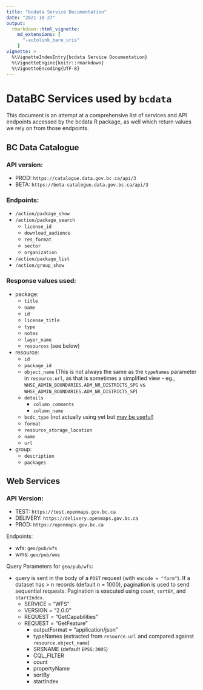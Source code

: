 ```yaml
---
title: "bcdata Service Documentation"
date: "2021-10-27"
output: 
  rmarkdown::html_vignette:
    md_extensions: [ 
      "-autolink_bare_uris" 
    ]
vignette: >
  %\VignetteIndexEntry{bcdata Service Documentation}
  %\VignetteEngine{knitr::rmarkdown}
  %\VignetteEncoding{UTF-8}
---
```



# DataBC Services used by `bcdata`

This document is an attempt at a comprehensive list of services and API endpoints accessed by the bcdata R package, as well which return values we rely on from those endpoints.

## BC Data Catalogue

### API version: 
  - PROD: `https://catalogue.data.gov.bc.ca/api/3`
  - BETA: `https://beta-catalogue.data.gov.bc.ca/api/3`

### Endpoints:
  - `/action/package_show`
  - `/action/package_search`
    - `license_id`
    - `download_audience`
    - `res_format`
    - `sector`
    - `organization`
  - `/action/package_list`
  - `/action/group_show`

### Response values used:
  - package:
    - `title`
    - `name`
    - `id`
    - `license_title`
    - `type`
    - `notes`
    - `layer_name`
    - `resources` (see below)
    
  - resource:
    - `id`
    - `package_id`
    - `object_name`
        (This is not always the same as the `typeNames` parameter in `resource.url`, as that is sometimes a simplified view - eg., `WHSE_ADMIN_BOUNDARIES.ADM_NR_DISTRICTS_SPG` vs 
`WHSE_ADMIN_BOUNDARIES.ADM_NR_DISTRICTS_SP`)
    - `details`
      - `column_comments`
      - `column_name`
    - `bcdc_type` (not actually using yet but [may be useful](https://github.com/bcgov/bcdata/pull/283#issuecomment-924442166))
    - `format`
    - `resource_storage_location`
    - `name`
    - `url`
    
  - group: 
    - `description`
    - `packages`

## Web Services

### API Version:

  - TEST: `https://test.openmaps.gov.bc.ca`
  - DELIVERY: `https://delivery.openmaps.gov.bc.ca`
  - PROD: `https://openmaps.gov.bc.ca`
  
  Endpoints:
  
  - wfs: `geo/pub/wfs`
  - wms: `geo/pub/wms`

  Query Parameters for `geo/pub/wfs`:
  
  - query is sent in the body of a `POST` request (with `encode = "form"`). If a dataset has > n records (default n = 1000), pagination is used to send sequential requests. Pagination is executed using `count`, `sortBY`, and `startIndex`.
    - SERVICE = "WFS"
    - VERSION = "2.0.0"
    - REQUEST = "GetCapabilities"
    - REQUEST = "GetFeature"
      - outputFormat = "application/json"
      - typeNames (extracted from `resource.url` and compared against `resource.object_name`)
      - SRSNAME (default `EPSG:3005`)
      - CQL_FILTER
      - count
      - propertyName
      - sortBy
      - startIndex
